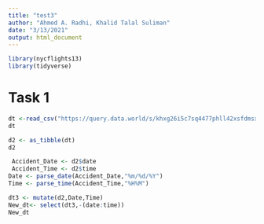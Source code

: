 ```yaml
---
title: "test3"
author: "Ahmed A. Radhi, Khalid Talal Suliman"
date: "3/13/2021"
output: html_document
---
```


```r
library(nycflights13)
library(tidyverse)
```

# Task 1

```r
dt <-read_csv("https://query.data.world/s/khxg26i5c7sq4477phll42xsfdmsxx",col_names = c("Reference Number","Easting","Northing","Number","date","time","Class","Surface","Lightning","Weather","Type","Casualty Class","Severity","Gender","Age"),skip = 1)
dt

```

```r
d2 <- as_tibble(dt)
d2
```

```r
 Accident_Date <- d2$date
 Accident_Time <- d2$time
Date <- parse_date(Accident_Date,"%m/%d/%Y")
Time <- parse_time(Accident_Time,"%H%M")

```

```r
dt3 <- mutate(d2,Date,Time) 
New_dt<- select(dt3,-(date:time))
New_dt
```

